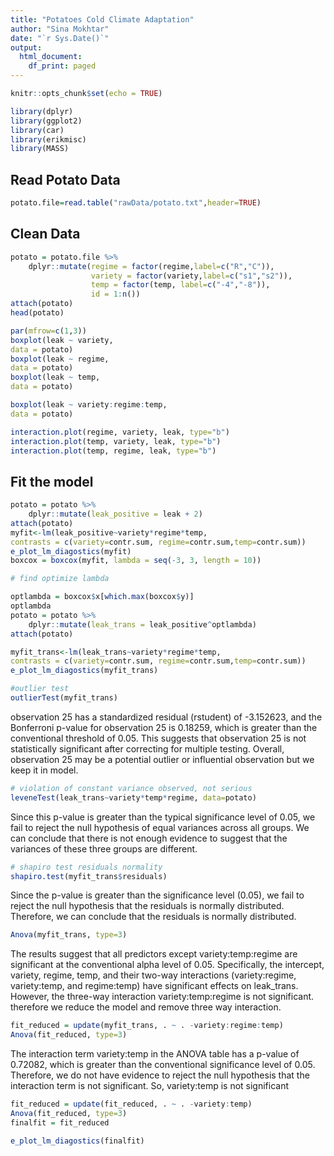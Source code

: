 ```yaml
---
title: "Potatoes Cold Climate Adaptation"
author: "Sina Mokhtar"
date: "`r Sys.Date()`"
output:
  html_document:
    df_print: paged
---
```


```r
knitr::opts_chunk$set(echo = TRUE)
```


```r
library(dplyr)
library(ggplot2)
library(car)
library(erikmisc)
library(MASS)
```



## Read Potato Data

```r
potato.file=read.table("rawData/potato.txt",header=TRUE)
```

## Clean Data
```r
potato = potato.file %>%
    dplyr::mutate(regime = factor(regime,label=c("R","C")),
                  variety = factor(variety,label=c("s1","s2")),
                  temp = factor(temp, label=c("-4","-8")),
                  id = 1:n())
attach(potato)
head(potato)
```

```r
par(mfrow=c(1,3))
boxplot(leak ~ variety,
data = potato)
boxplot(leak ~ regime,
data = potato)
boxplot(leak ~ temp,
data = potato)
```


```r
boxplot(leak ~ variety:regime:temp,
data = potato)
```

```r
interaction.plot(regime, variety, leak, type="b")
interaction.plot(temp, variety, leak, type="b")
interaction.plot(temp, regime, leak, type="b")
```



## Fit the model

```r
potato = potato %>%
    dplyr::mutate(leak_positive = leak + 2) 
attach(potato)
myfit<-lm(leak_positive~variety*regime*temp,
contrasts = c(variety=contr.sum, regime=contr.sum,temp=contr.sum))
e_plot_lm_diagostics(myfit)
boxcox = boxcox(myfit, lambda = seq(-3, 3, length = 10))
```

```r
# find optimize lambda

optlambda = boxcox$x[which.max(boxcox$y)]
optlambda
potato = potato %>%
    dplyr::mutate(leak_trans = leak_positive^optlambda)
attach(potato)
```
```r

myfit_trans<-lm(leak_trans~variety*regime*temp,
contrasts = c(variety=contr.sum, regime=contr.sum,temp=contr.sum))
e_plot_lm_diagostics(myfit_trans)
```



```r
#outlier test
outlierTest(myfit_trans)
```
observation 25 has a standardized residual (rstudent) of -3.152623, and the Bonferroni p-value for observation 25 is 0.18259, which is greater than the conventional threshold of 0.05. This suggests that observation 25 is not statistically significant after correcting for multiple testing. Overall, observation 25 may be a potential outlier or influential observation but we keep it in model. 


```r
# violation of constant variance observed, not serious
leveneTest(leak_trans~variety*temp*regime, data=potato)
```

Since this p-value is greater than the typical significance level of 0.05, we fail to reject the null hypothesis of equal variances across all groups. We can conclude that there is not enough evidence to suggest that the variances of these three groups are different.

```r
# shapiro test residuals normality
shapiro.test(myfit_trans$residuals)
```
Since the p-value is greater than the significance level (0.05), we fail to reject the null hypothesis that the residuals is normally distributed. Therefore, we can conclude that the residuals is normally distributed.


```r
Anova(myfit_trans, type=3)
```

The results suggest that all predictors except variety:temp:regime are significant at the conventional alpha level of 0.05. Specifically, the intercept, variety, regime, temp, and their two-way interactions (variety:regime, variety:temp, and regime:temp) have significant effects on leak_trans. However, the three-way interaction variety:temp:regime is not significant. therefore we reduce the model and remove three way interaction.

```r
fit_reduced = update(myfit_trans, . ~ . -variety:regime:temp)
Anova(fit_reduced, type=3)
```

The interaction term variety:temp in the ANOVA table has a p-value of 0.72082, which is greater than the conventional significance level of 0.05. Therefore, we do not have evidence to reject the null hypothesis that the interaction term is not significant. So, variety:temp is not significant

```r
fit_reduced = update(fit_reduced, . ~ . -variety:temp)
Anova(fit_reduced, type=3)
finalfit = fit_reduced
```



```r
e_plot_lm_diagostics(finalfit)
```





